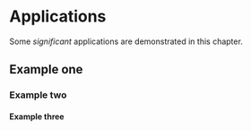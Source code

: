 # Applications

Some _significant_ applications are demonstrated in this chapter.

## Example one

### Example two

#### Example three
